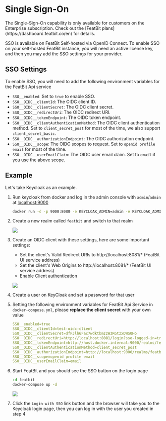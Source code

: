 
# Single Sign-On

<Callout type="info">
    The Single-Sign-On capability is only available for customers on the Enterprise subscription. Check out the [FeatBit plans](https://dashboard.featbit.co/en) for details.
</Callout>

SSO is available on FeatBit Self-hosted via OpenID Connect. To enable SSO on your self-hosted FeatBit instance, you will need an active license key, and then you may add the SSO settings for your provider.

## SSO Settings

To enable SSO, you will need to add the following environment variables for the FeatBit Api service

- `SSO__enabled`: Set to `true` to enable SSO.
- `SSO__OIDC__clientId`: The OIDC client ID.
- `SSO__OIDC__clientSecret`: The OIDC client secret.
- `SSO__OIDC__redirectUri`: The OIDC redirect URI.
- `SSO__OIDC__tokenEndpoint`: The OIDC token endpoint.
- `SSO__OIDC__clientAuthenticationMethod`: The OIDC client authentication method. Set to `client_secret_post` for most of the time, we also support `client_secret_basic`.
- `SSO__OIDC__authorizationEndpoint`: The OIDC authorization endpoint.
- `SSO__OIDC__scope`: The OIDC scopes to request. Set to `openid profile email` for most of the time.
- `SSO__OIDC__userEmailClaim`: The OIDC user email claim. Set to `email` if you use the above scope.

## Example

Let's take Keycloak as an example.

1. Run keycloak from docker and log in the admin console with `admin`/`admin` at [localhost:9000](http://localhost:9000)
    ```bash
    docker run -d -p 9000:8080 -e KEYCLOAK_ADMIN=admin -e KEYCLOAK_ADMIN_PASSWORD=admin --name=keycloak quay.io/keycloak/keycloak:22.0.1 start-dev
    ```
2. Create a new realm called `featbit` and switch to that realm

    ![](../integrations/assets/single-sign-on/create-realm.png)
3. Create an OIDC client with these settings, here are some important settings:
    - Set the client's Valid Redirect URIs to http://localhost:8081/* (FeatBit UI service address)
    - Set the client's Web Origins to http://localhost:8081/* (FeatBit UI service address)
    - Enable Client authentication

    ![](../integrations/assets/single-sign-on/client-settings.png)
4. Create a user on KeyCloak and set a password for that user
5. Setting the following environment variables for FeatBit Api Service in `docker-compose.yml`, please **replace the client secret** with your own value

    ```yaml
    SSO__enabled=true
    SSO__OIDC__clientId=test-oidc-client
    SSO__OIDC__clientSecret=dfFJlh6Fac7wdktbmzzW3RGtzxDWS0Ho
    SSO__OIDC__redirectUri=http://localhost:8081/login?sso-logged-in=true
    SSO__OIDC__tokenEndpoint=http://host.docker.internal:9000/realms/featbit/protocol/openid-connect/token
    SSO__OIDC__clientAuthenticationMethod=client_secret_post
    SSO__OIDC__authorizationEndpoint=http://localhost:9000/realms/featbit/protocol/openid-connect/auth
    SSO__OIDC__scope=openid profile email
    SSO__OIDC__userEmailClaim=email
    ```
6. Start FeatBit and you should see the SSO button on the login page
    ```bash
    cd featbit
    docker-compose up -d
    ```
    ![](../integrations/assets/single-sign-on/login-page.png)
7. Click the `Login with SSO` link button and the browser will take you to the Keycloak login page, then you can log in with the user you created in step 4

